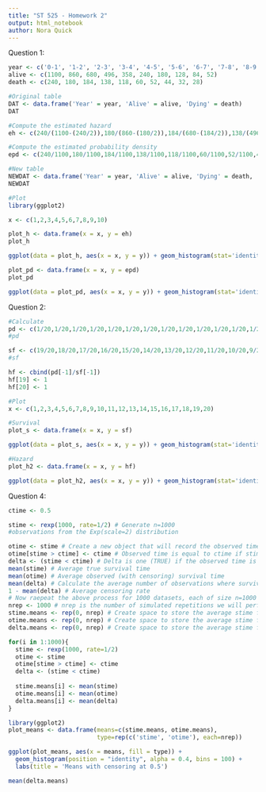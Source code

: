 ```yaml
---
title: "ST 525 - Homework 2"
output: html_notebook
author: Nora Quick
---
```



Question 1:
```r
year <- c('0-1', '1-2', '2-3', '3-4', '4-5', '5-6', '6-7', '7-8', '8-9', '>9')
alive <- c(1100, 860, 680, 496, 358, 240, 180, 128, 84, 52)
death <- c(240, 180, 184, 138, 118, 60, 52, 44, 32, 28)

#Original table
DAT <- data.frame('Year' = year, 'Alive' = alive, 'Dying' = death)
DAT

#Compute the estimated hazard
eh <- c(240/(1100-(240/2)),180/(860-(180/2)),184/(680-(184/2)),138/(496-(138/2)),118/(358-(118/2)),60/(240-(60/2)),52/(180-(52/2)),44/(128-(44/2)),32/(84-(32/2)),28/(52-(28/2)))

#Compute the estimated probability density
epd <- c(240/1100,180/1100,184/1100,138/1100,118/1100,60/1100,52/1100,44/1100,32/1100,28/1100)

#New table
NEWDAT <- data.frame('Year' = year, 'Alive' = alive, 'Dying' = death, 'Hazard' = eh, 'P-Density' = epd)
NEWDAT

#Plot
library(ggplot2)

x <- c(1,2,3,4,5,6,7,8,9,10)

plot_h <- data.frame(x = x, y = eh)
plot_h

ggplot(data = plot_h, aes(x = x, y = y)) + geom_histogram(stat='identity') + labs(title = 'Estimated Hazard Plot') + xlab('year') + ylab('h(t)')

plot_pd <- data.frame(x = x, y = epd)
plot_pd

ggplot(data = plot_pd, aes(x = x, y = y)) + geom_histogram(stat='identity') + labs(title = 'Estimated Probability Density Plot') + xlab('year') + ylab('f(t)')
```

Question 2:
```r
#Calculate 
pd <- c(1/20,1/20,1/20,1/20,1/20,1/20,1/20,1/20,1/20,1/20,1/20,1/20,1/20,1/20,1/20,1/20,1/20,1/20,1/20,1/20) 
#pd

sf <- c(19/20,18/20,17/20,16/20,15/20,14/20,13/20,12/20,11/20,10/20,9/20,8/20,7/20,6/20,5/20,4/20,3/20,2/20,1/20,0/20)
#sf

hf <- cbind(pd[-1]/sf[-1])
hf[19] <- 1
hf[20] <- 1

#Plot
x <- c(1,2,3,4,5,6,7,8,9,10,11,12,13,14,15,16,17,18,19,20)

#Survival
plot_s <- data.frame(x = x, y = sf)

ggplot(data = plot_s, aes(x = x, y = y)) + geom_histogram(stat='identity') + labs(title = 'Survival Plot') + xlab('year') + ylab('s(t)')

#Hazard
plot_h2 <- data.frame(x = x, y = hf)

ggplot(data = plot_h2, aes(x = x, y = y)) + geom_histogram(stat='identity') + labs(title = 'Hazard Plot') + xlab('year') + ylab('h(t)')
```


Question 4:
```r
ctime <- 0.5

stime <- rexp(1000, rate=1/2) # Generate n=1000 
#observations from the Exp(scale=2) distribution

otime <- stime # Create a new object that will record the observed times.
otime[stime > ctime] <- ctime # Observed time is equal to ctime if stime > ctime
delta <- (stime < ctime) # Delta is one (TRUE) if the observed time is the survival time
mean(stime) # Average true survival time
mean(otime) # Average observed (with censoring) survival time
mean(delta) # Calculate the average number of observations where survival time is observed
1 - mean(delta) # Average censoring rate
# Now raepeat the above process for 1000 datasets, each of size n=1000
nrep <- 1000 # nrep is the number of simulated repetitions we will perform
stime.means <- rep(0, nrep) # Create space to store the average stime from each dataset
otime.means <- rep(0, nrep) # Create space to store the average stime from each dataset
delta.means <- rep(0, nrep) # Create space to store the average stime from each dataset

for(i in 1:1000){
  stime <- rexp(1000, rate=1/2) 
  otime <- stime 
  otime[stime > ctime] <- ctime 
  delta <- (stime < ctime) 
  
  stime.means[i] <- mean(stime) 
  otime.means[i] <- mean(otime) 
  delta.means[i] <- mean(delta) 
}

library(ggplot2)
plot_means <- data.frame(means=c(stime.means, otime.means), 
                         type=rep(c('stime', 'otime'), each=nrep))

ggplot(plot_means, aes(x = means, fill = type)) +
  geom_histogram(position = "identity", alpha = 0.4, bins = 100) +
  labs(title = 'Means with censoring at 0.5')

mean(delta.means)

```



